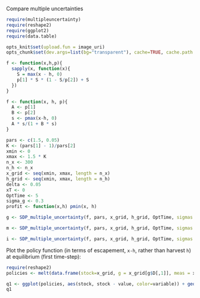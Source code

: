 Compare multiple uncertainties

  
```r
require(multipleuncertainty)
require(reshape2)
require(ggplot2)
require(data.table)
````

```r
opts_knit$set(upload.fun = image_uri)
opts_chunk$set(dev.args=list(bg="transparent"), cache=TRUE, cache.path = "Sethi_Figure3/")
```

``` r
f <- function(x,h,p){
  sapply(x, function(x){
  	S = max(x - h, 0)
  	p[1] * S * (1 - S/p[2]) + S
  })
}
````

``` r
f <- function(x, h, p){
  A <- p[1] 
  B <- p[2] 
  s <- pmax(x-h, 0)
  A * s/(1 + B * s)
}
```

```r
pars <- c(1.5, 0.05)
K <- (pars[1] - 1)/pars[2]
xmin <- 0
xmax <- 1.5 * K
n_x <- 300
n_h <- n_x
x_grid <- seq(xmin, xmax, length = n_x)  
h_grid <- seq(xmin, xmax, length = n_h)
delta <- 0.05
xT <- 0
OptTime <- 5
sigma_g <- 0.3
profit <- function(x,h) pmin(x, h)
````



```r
g <- SDP_multiple_uncertainty(f, pars, x_grid, h_grid, OptTime, sigmas = c(sigma_g=sigma_g, sigma_m=0, sigma_i=0), pdfn=pdfn)
```

```r
m <- SDP_multiple_uncertainty(f, pars, x_grid, h_grid, OptTime, sigmas = c(sigma_g=0.03, sigma_m=0.3, sigma_i=0), pdfn=pdfn)  
```

```r
i <- SDP_multiple_uncertainty(f, pars, x_grid, h_grid, OptTime, sigmas = c(sigma_g=0.03, sigma_m=0, sigma_i=0.3), pdfn=pdfn)  
```

Plot the policy function (in terms of escapement, `x-h`, rather than harvest `h`) at equilibrium (first time-step):

```r
require(reshape2)
policies <- melt(data.frame(stock=x_grid, g = x_grid[g$D[,1]], meas = x_grid[m$D[,1]], imp = x_grid[i$D[,1]]), id="stock")
```

```r
q1 <- ggplot(policies, aes(stock, stock - value, color=variable)) + geom_point() + xlab("stock size") + ylab("escapement") 
q1
```

